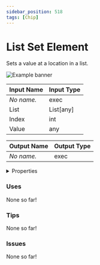 ```yaml
---
sidebar_position: 518
tags: [Chip]
---
```


# List Set Element

Sets a value at a location in a list.



![Example banner](./assets/88daacc5-7652-4d3a-b505-ba256ce3fd9d.svg)

| Input Name | Input Type |
|-----------|-----------|
| *No name.* | exec |
| List | List[any] |
| Index | int |
| Value | any |

| Output Name | Output Type |
|-----------|-----------|
| *No name.* | exec |


<details>
  <summary>Properties</summary>
  <div>
    <div>
    <table>
      <thead>
        <tr>
          <th>Is beta required?</th>
          <th>❌</th>
        </tr>
        <tr>
          <th>Is this chip a trolling risk?</th>
          <th>❌</th>
        </tr>
        <tr>
          <th>Chip UUID</th>
          <th>88daacc5-7652-4d3a-b505-ba256ce3fd9d</th>
        </tr>
      </thead>
    </table>
    </div>
  </div>
</details>

### Uses

None so far!

### Tips

None so far!

### Issues

None so far!